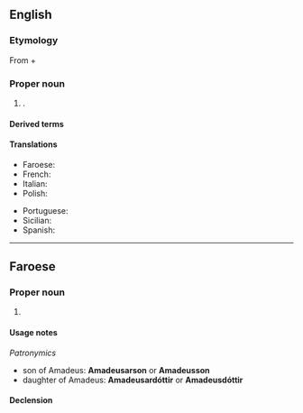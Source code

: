 ==English==

===Etymology===
From {{etyl|la|en}} {{m|la|amo||love}} + {{m|la|deus||god}}

===Proper noun===
{{en-proper noun}}

# {{given name|en|male|from=Latin}}.

====Derived terms====
{{col3|en|
|Amadea
}}

====Translations====
{{trans-top|male given name}}
* Faroese: {{t|fo|Amadeus|m}}
* French: {{t+|fr|Amédée|m}}
* Italian: {{t+|it|Amedeo|m}}
* Polish: {{t+|pl|Amadeusz|m}}
{{trans-mid}}
* Portuguese: {{t|pt|Amadeu|m}}
* Sicilian: {{t|scn|Amideu|m}}
* Spanish: {{t+|es|Amadeo|m}}
{{trans-bottom}}

----

==Faroese==

===Proper noun===
{{head|fo|proper noun|g=m}}

# {{given name|fo|male}}

====Usage notes====
''Patronymics''
* son of Amadeus: '''Amadeusarson''' or '''Amadeusson'''
* daughter of Amadeus: '''Amadeusardóttir''' or '''Amadeusdóttir'''

====Declension====
{{fo-decl-proper-noun-s-indef|Amadeus|Amadeus|Amadeusi|Amadeusar, Amadeus}}